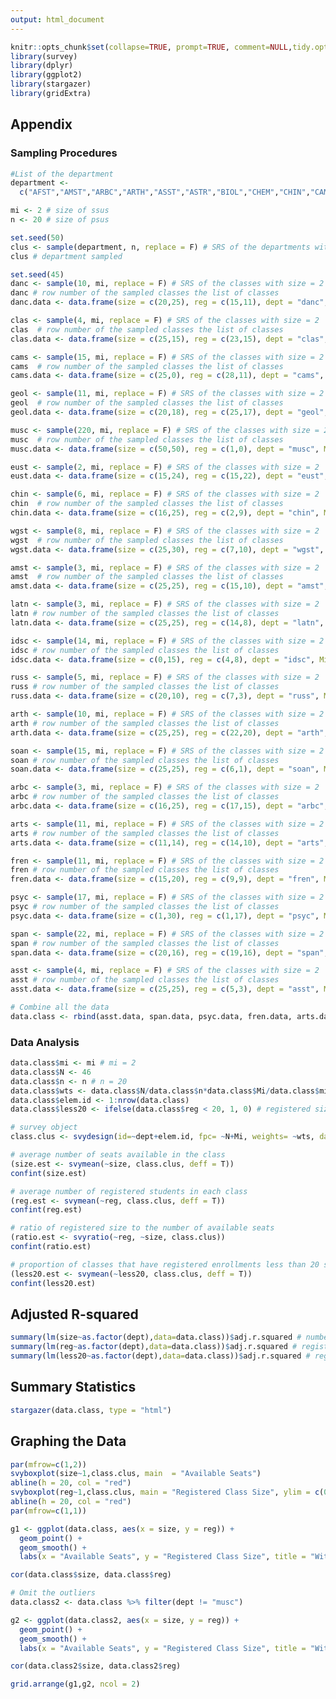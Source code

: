 ```yaml
---
output: html_document
---
```


```r
knitr::opts_chunk$set(collapse=TRUE, prompt=TRUE, comment=NULL,tidy.opts=list(width.cutoff=60),tidy=TRUE,eval=TRUE, fig.align = "center", out.width = "90%")
library(survey)
library(dplyr)
library(ggplot2)
library(stargazer)
library(gridExtra)
```

## Appendix

### Sampling Procedures

```r
#List of the department
department <- 
  c("AFST","AMST","ARBC","ARTH","ASST","ASTR","BIOL","CHEM","CHIN","CAMS","CLAS","CGSC","CS","CCST","DANC","ECON","EDUC","ENGL","ENTS","EUST","FREN","GEOL","GERM","GRK","HIST","IDSC","JAPN","LATN","LTAM","LING","LCST","MATH","MUSC","NEUR","PHIL","PE","PHYS","POSC","PSYC","RELG","RUSS","SOAN","SPAN","ARTS","THEA","WGST")

mi <- 2 # size of ssus
n <- 20 # size of psus

set.seed(50)
clus <- sample(department, n, replace = F) # SRS of the departments with size = 20
clus # department sampled

set.seed(45)
danc <- sample(10, mi, replace = F) # SRS of the classes with size = 2
danc # row number of the sampled classes the list of classes
danc.data <- data.frame(size = c(20,25), reg = c(15,11), dept = "danc", Mi = 10)

clas <- sample(4, mi, replace = F) # SRS of the classes with size = 2
clas  # row number of the sampled classes the list of classes
clas.data <- data.frame(size = c(25,15), reg = c(23,15), dept = "clas", Mi = 4)

cams <- sample(15, mi, replace = F) # SRS of the classes with size = 2
cams  # row number of the sampled classes the list of classes
cams.data <- data.frame(size = c(25,0), reg = c(28,11), dept = "cams", Mi = 15)

geol <- sample(11, mi, replace = F) # SRS of the classes with size = 2
geol  # row number of the sampled classes the list of classes 
geol.data <- data.frame(size = c(20,18), reg = c(25,17), dept = "geol", Mi = 11)

musc <- sample(220, mi, replace = F) # SRS of the classes with size = 2
musc  # row number of the sampled classes the list of classes 
musc.data <- data.frame(size = c(50,50), reg = c(1,0), dept = "musc", Mi = 220)

eust <- sample(2, mi, replace = F) # SRS of the classes with size = 2
eust.data <- data.frame(size = c(15,24), reg = c(15,22), dept = "eust", Mi = 2)

chin <- sample(6, mi, replace = F) # SRS of the classes with size = 2
chin  # row number of the sampled classes the list of classes
chin.data <- data.frame(size = c(16,25), reg = c(2,9), dept = "chin", Mi = 6)

wgst <- sample(8, mi, replace = F) # SRS of the classes with size = 2
wgst  # row number of the sampled classes the list of classes
wgst.data <- data.frame(size = c(25,30), reg = c(7,10), dept = "wgst", Mi = 8)

amst <- sample(3, mi, replace = F) # SRS of the classes with size = 2
amst  # row number of the sampled classes the list of classes
amst.data <- data.frame(size = c(25,25), reg = c(15,10), dept = "amst", Mi = 3)

latn <- sample(3, mi, replace = F) # SRS of the classes with size = 2
latn # row number of the sampled classes the list of classes 
latn.data <- data.frame(size = c(25,25), reg = c(14,8), dept = "latn", Mi = 3)

idsc <- sample(14, mi, replace = F) # SRS of the classes with size = 2
idsc # row number of the sampled classes the list of classes
idsc.data <- data.frame(size = c(0,15), reg = c(4,8), dept = "idsc", Mi = 14)

russ <- sample(5, mi, replace = F) # SRS of the classes with size = 2
russ # row number of the sampled classes the list of classes
russ.data <- data.frame(size = c(20,10), reg = c(7,3), dept = "russ", Mi = 5)

arth <- sample(10, mi, replace = F) # SRS of the classes with size = 2
arth # row number of the sampled classes the list of classes
arth.data <- data.frame(size = c(25,25), reg = c(22,20), dept = "arth", Mi = 10)

soan <- sample(15, mi, replace = F) # SRS of the classes with size = 2
soan # row number of the sampled classes the list of classes
soan.data <- data.frame(size = c(25,25), reg = c(6,1), dept = "soan", Mi = 15)

arbc <- sample(3, mi, replace = F) # SRS of the classes with size = 2
arbc # row number of the sampled classes the list of classes
arbc.data <- data.frame(size = c(16,25), reg = c(17,15), dept = "arbc", Mi = 3)

arts <- sample(11, mi, replace = F) # SRS of the classes with size = 2
arts # row number of the sampled classes the list of classes
arts.data <- data.frame(size = c(11,14), reg = c(14,10), dept = "arts", Mi = 11)

fren <- sample(11, mi, replace = F) # SRS of the classes with size = 2
fren # row number of the sampled classes the list of classes
fren.data <- data.frame(size = c(15,20), reg = c(9,9), dept = "fren", Mi = 11)

psyc <- sample(17, mi, replace = F) # SRS of the classes with size = 2
psyc # row number of the sampled classes the list of classes 
psyc.data <- data.frame(size = c(1,30), reg = c(1,17), dept = "psyc", Mi = 17)

span <- sample(22, mi, replace = F) # SRS of the classes with size = 2
span # row number of the sampled classes the list of classes 
span.data <- data.frame(size = c(20,16), reg = c(19,16), dept = "span", Mi = 22)

asst <- sample(4, mi, replace = F) # SRS of the classes with size = 2
asst # row number of the sampled classes the list of classes 
asst.data <- data.frame(size = c(25,25), reg = c(5,3), dept = "asst", Mi = 4)

# Combine all the data 
data.class <- rbind(asst.data, span.data, psyc.data, fren.data, arts.data, arbc.data, soan.data, arth.data, russ.data, idsc.data, latn.data, amst.data, wgst.data, chin.data, eust.data, musc.data, geol.data, cams.data, clas.data, danc.data)
```

### Data Analysis

```r
data.class$mi <- mi # mi = 2
data.class$N <- 46
data.class$n <- n # n = 20
data.class$wts <- data.class$N/data.class$n*data.class$Mi/data.class$mi # sampling weights
data.class$elem.id <- 1:nrow(data.class)
data.class$less20 <- ifelse(data.class$reg < 20, 1, 0) # registered size < 20

# survey object
class.clus <- svydesign(id=~dept+elem.id, fpc= ~N+Mi, weights= ~wts, data=data.class) 

# average number of seats available in the class
(size.est <- svymean(~size, class.clus, deff = T))
confint(size.est)

# average number of registered students in each class
(reg.est <- svymean(~reg, class.clus, deff = T))
confint(reg.est)

# ratio of registered size to the number of available seats
(ratio.est <- svyratio(~reg, ~size, class.clus))
confint(ratio.est)

# proportion of classes that have registered enrollments less than 20 students
(less20.est <- svymean(~less20, class.clus, deff = T))
confint(less20.est)
```

## Adjusted R-squared

```r
summary(lm(size~as.factor(dept),data=data.class))$adj.r.squared # number of available seats
summary(lm(reg~as.factor(dept),data=data.class))$adj.r.squared # registration size
summary(lm(less20~as.factor(dept),data=data.class))$adj.r.squared # registration size < 20
```

## Summary Statistics

```r
stargazer(data.class, type = "html")
```

## Graphing the Data

```r
par(mfrow=c(1,2)) 
svyboxplot(size~1,class.clus, main  = "Available Seats")
abline(h = 20, col = "red")
svyboxplot(reg~1,class.clus, main = "Registered Class Size", ylim = c(0,50))
abline(h = 20, col = "red")
par(mfrow=c(1,1))

g1 <- ggplot(data.class, aes(x = size, y = reg)) +
  geom_point() + 
  geom_smooth() +
  labs(x = "Available Seats", y = "Registered Class Size", title = "With Outliers")

cor(data.class$size, data.class$reg)

# Omit the outliers
data.class2 <- data.class %>% filter(dept != "musc")

g2 <- ggplot(data.class2, aes(x = size, y = reg)) +
  geom_point() + 
  geom_smooth() +
  labs(x = "Available Seats", y = "Registered Class Size", title = "Without Outliers")

cor(data.class2$size, data.class2$reg)

grid.arrange(g1,g2, ncol = 2)
```

